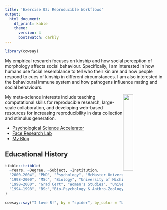 ```yaml
---
title: 'Exercise 02: Reproducible Workflows'
output: 
  html_document:
    df_print: kable
    theme:
      version: 4
      bootswatch: darkly
---
```


```r
library(cowsay)
```


My empirical research focuses on kinship and how social perception of morphology affects social behaviour. Specifically, I am interested in how humans use facial resemblance to tell who their kin are and how people respond to cues of kinship in different circumstances. I am also interested in the behavioural immune system and how pathogens influence mating and social behaviours. 

![](https://psa.psy.gla.ac.uk/images/logos/psa.png){style="float: right; width: 25%"}

My meta-science interests include teaching computational skills for reproducible research, large-scale collaboration, and developing web-based resources for increasing reproducibility in data collection and stimulus generation.


* [Psychological Science Accelerator](https://psysciacc.org/)
* [Face Research Lab](http://facelab.org)
* [My Blog](https://debruine.github.io/)


## Educational History

```r
tibble::tribble(
  ~Years, ~Degree, ~Subject, ~Institution,
  "2000–2004", "PhD", "Psychology", "McMaster University, Canada",
  "1998–2000", "MSc", "Biology", "University of Michigan, USA",
  "1998–2000", "Grad Cert", "Women's Studies", "University of Michigan, USA",
  "1994–1998", "BSc","Bio-Psychology & Anthro-Zoology", "University of Michigan, USA"
)
```




```r
cowsay::say("I love R!", by = "spider", by_color = "black", what_color = "red", )
```